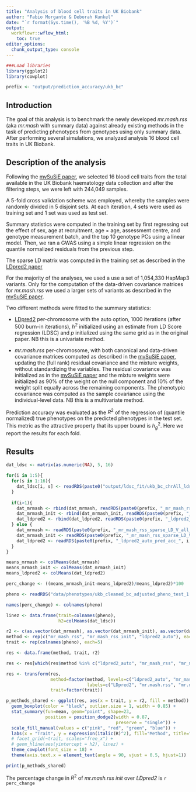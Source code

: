 ```yaml
---
title: "Analysis of blood cell traits in UK Biobank"
author: "Fabio Morgante & Deborah Kunkel"
date: "`r format(Sys.time(), '%B %d, %Y')`"
output: 
  workflowr::wflow_html:
    toc: true
editor_options:
  chunk_output_type: console
---
```


```r
###Load libraries
library(ggplot2)
library(cowplot)

prefix <- "output/prediction_accuracy/ukb_bc"
```

## Introduction

The goal of this analysis is to benchmark the newly developed *mr.mash.rss* (aka *mr.mash* with summary 
data) against already existing methods in the task of predicting phenotypes from genotypes using 
only summary data. After performing several simulations, we analyzed analysis 16 blood cell traits in UK Biobank. 

## Description of the analysis

Following the [mvSuSiE paper](https://www.biorxiv.org/content/10.1101/2023.04.14.536893v1), we selected 16 blood 
cell traits from the total available in the UK Biobank haematology data collection and after the filtering 
steps, we were left with 244,049 samples.

A 5-fold cross validation scheme was employed, whereby the samples were randomly divided in 5 disjoint sets. 
At each iteration, 4 sets were used as training set and 1 set was used as test set.

Summary statistics were computed in the training set by first regressing out the effect of sex, age at recruitment,
age $\times$ age, assessment centre, and genotype measurement batch, and the top 10 genotype PCs using a linear
model. Then, we ran a GWAS using a simple linear regression on the quantile normalized residuals from the previous
step.

The sparse LD matrix was computed in the training set as described in the [LDpred2 paper](https://academic.oup.com/bioinformatics/article/36/22-23/5424/6039173)

For the majority of the analyses, we used a use a set of 1,054,330 HapMap3 variants. Only for the computation
of the data-driven covariance matrices for *mr.mash.rss* we used a larger sets of variants as described in the 
[mvSuSiE paper](https://www.biorxiv.org/content/10.1101/2023.04.14.536893v1).

Two different methods were fitted to the summary statistics:

* [LDpred2](https://academic.oup.com/bioinformatics/article/36/22-23/5424/6039173) per-chromosome with 
the auto option, 1000 iterations (after 500 burn-in iterations), $h^2$ initialized using an estimate from 
LD Score regression (LDSC) and $p$ initialized using the same grid as in the original paper. 
NB this is a univariate method.

* _mr.mash.rss_ per-chromosome, with both canonical and data-driven covariance matrices computed 
as described in the [mvSuSiE paper](https://www.biorxiv.org/content/10.1101/2023.04.14.536893v1),
updating the (full rank) residual covariance and the mixture weights, without standardizing the variables. 
The residual covariance was initialized as in the [mvSuSiE paper](https://www.biorxiv.org/content/10.1101/2023.04.14.536893v1)
and the mixture weights were initialized as 90\% of the weight on the null component and 10\% of the
weight split equally across the remaining components. The phenotypic covariance was computed
as the sample covariance using the individual-level data. NB this is a multivariate method.

Prediction accuracy was evaluated as the $R^2$ of the regression of (quantile normalized) true phenotypes 
on the predicted phenotypes in the test set. This metric as the attractive property that its upper bound 
is $h_g^2$. Here we report the results for each fold.

## Results

```r
dat_ldsc <- matrix(as.numeric(NA), 5, 16)

for(i in 1:5){
  for(s in 1:16){
    dat_ldsc[i, s] <- readRDS(paste0("output/ldsc_fit/ukb_bc_chrAll_ldsc_fit_trait", s, "_", i, ".rds"))["h2"]
  }
  
  if(i>1){
    dat_mrmash <- rbind(dat_mrmash, readRDS(paste0(prefix, "_mr_mash_rss_sparse_LD_V_all_chr_pred_acc_", i, ".rds"))$r2)
    dat_mrmash_init <- rbind(dat_mrmash_init, readRDS(paste0(prefix, "_mr_mash_rss_sparse_LD_V_all_chr_init_pred_acc_", i, ".rds"))$r2)
    dat_ldpred2 <- rbind(dat_ldpred2, readRDS(paste0(prefix, "_ldpred2_auto_pred_acc_", i, ".rds"))$r2)
  } else {
    dat_mrmash <- readRDS(paste0(prefix, "_mr_mash_rss_sparse_LD_V_all_chr_pred_acc_", i, ".rds"))$r2
    dat_mrmash_init <- readRDS(paste0(prefix, "_mr_mash_rss_sparse_LD_V_all_chr_init_pred_acc_", i, ".rds"))$r2
    dat_ldpred2 <- readRDS(paste0(prefix, "_ldpred2_auto_pred_acc_", i, ".rds"))$r2
  }
}

means_mrmash <- colMeans(dat_mrmash)
means_mrmash_init <- colMeans(dat_mrmash_init)
means_ldpred2 <- colMeans(dat_ldpred2)

perc_change <- ((means_mrmash_init-means_ldpred2)/means_ldpred2)*100

pheno <- readRDS("data/phenotypes/ukb_cleaned_bc_adjusted_pheno_test_1.rds")

names(perc_change) <- colnames(pheno)

linez <- data.frame(trait=colnames(pheno),
                    h2=colMeans(dat_ldsc))

r2 <- c(as.vector(dat_mrmash), as.vector(dat_mrmash_init), as.vector(dat_ldpred2))
method <- rep(c("mr_mash_rss", "mr_mash_rss_init", "ldpred2_auto"), each=80)
trait <- rep(colnames(pheno), each=5)

res <- data.frame(method, trait, r2)

res <- res[which(res$method %in% c("ldpred2_auto", "mr_mash_rss", "mr_mash_rss_init")), ]

res <- transform(res,
                 method=factor(method, levels=c("ldpred2_auto", "mr_mash_rss", "mr_mash_rss_init"),
                               labels=c("LDpred2", "mr.mash.rss", "mr.mash.rss init")),
                 trait=factor(trait))

p_methods_shared <- ggplot(res, aes(x = trait, y = r2, fill = method)) +
  geom_boxplot(color = "black", outlier.size = 1, width = 0.85) +
  stat_summary(fun=mean, geom="point", shape=23,
               position = position_dodge2(width = 0.87,   
                                          preserve = "single")) +
  scale_fill_manual(values = c("pink", "red", "green", "blue")) +
  labs(x = "Trait", y = expression(italic(R)^2), fill="Method", title="") + 
  # facet_grid(~trait, scales="free_x") +
  # geom_hline(aes(yintercept = h2), linez) +
  theme_cowplot(font_size = 18) +
  theme(axis.text.x = element_text(angle = 90, vjust = 0.5, hjust=1))

print(p_methods_shared)
```

The percentage change in $R^2$ of *mr.mash.rss init* over *LDpred2* is `r perc_change`

